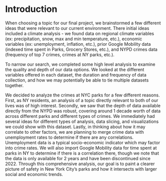 # Introduction

When choosing a topic for our final project, we brainstormed a few different ideas that were relevant to our current environment. There initial ideas included a climate analysis - we found data on regional climate variables (ex: precipitation, snow, max and min temperature, etc.), economic variables (ex: unemployment, inflation, etc.), prior Google Mobility data (indexed time spent in Parks, Grocery Stores, etc.), and NYPD crimes data (frequency of top 7 crimes, crimes at NY parks, etc.).

To narrow our search, we completed some high level analysis to examine the quality and depth of our data options. We looked at the different variables offered in each dataset, the duration and frequency of data collection, and how we may potentially be able to tie multiple datasets together.

We decided to analyze the crimes at NYC parks for a few different reasons. First, as NY residents, an analysis of a topic directly relevant to both of our lives was of high interest. Secondly, we saw that the depth of data available directly from the NYPD was robust, covering around 1 decade worth of data across different parks and different types of crimes. We immediately had several ideas for different types of analysis, data slicing, and visualizations we could show with this dataset. Lastly, in thinking about how it may correlate to other factors, we are planning to merge crime data with unemployment rates to determine if there are any correlations. Unemployment data is a typical socio-economic indicator which may factor into crime rates. We will also import Google Mobility data for time spent at parks in NY to determine if there is a correlation there, though we note that the data is only available for 2 years and have been discontinued since 2022. Through this comprehensive analysis, our goal is to paint a clearer picture of safety in New York City's parks and how it intersects with larger social and economic trends.

